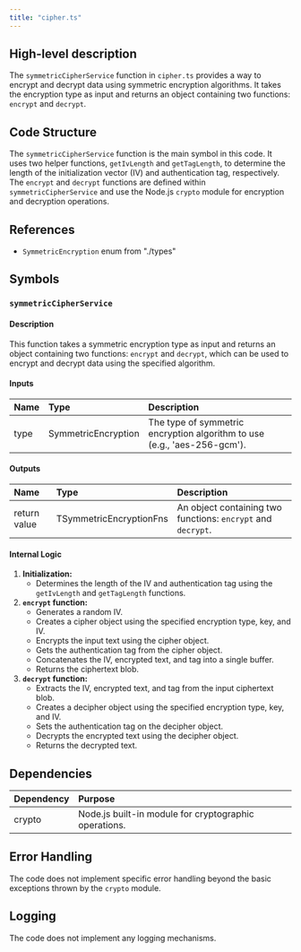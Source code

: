 ```yaml
---
title: "cipher.ts"
---
```


## High-level description
The `symmetricCipherService` function in `cipher.ts` provides a way to encrypt and decrypt data using symmetric encryption algorithms. It takes the encryption type as input and returns an object containing two functions: `encrypt` and `decrypt`.

## Code Structure
The `symmetricCipherService` function is the main symbol in this code. It uses two helper functions, `getIvLength` and `getTagLength`, to determine the length of the initialization vector (IV) and authentication tag, respectively. The `encrypt` and `decrypt` functions are defined within `symmetricCipherService` and use the Node.js `crypto` module for encryption and decryption operations.

## References
- `SymmetricEncryption` enum from "./types"

## Symbols

### `symmetricCipherService`
#### Description
This function takes a symmetric encryption type as input and returns an object containing two functions: `encrypt` and `decrypt`, which can be used to encrypt and decrypt data using the specified algorithm.

#### Inputs
| Name | Type | Description |
|:-----|:-----|:------------|
| type | SymmetricEncryption | The type of symmetric encryption algorithm to use (e.g., 'aes-256-gcm'). |

#### Outputs
| Name | Type | Description |
|:-----|:-----|:------------|
| return value | TSymmetricEncryptionFns | An object containing two functions: `encrypt` and `decrypt`. |

#### Internal Logic
1. **Initialization:**
   - Determines the length of the IV and authentication tag using the `getIvLength` and `getTagLength` functions.
2. **`encrypt` function:**
   - Generates a random IV.
   - Creates a cipher object using the specified encryption type, key, and IV.
   - Encrypts the input text using the cipher object.
   - Gets the authentication tag from the cipher object.
   - Concatenates the IV, encrypted text, and tag into a single buffer.
   - Returns the ciphertext blob.
3. **`decrypt` function:**
   - Extracts the IV, encrypted text, and tag from the input ciphertext blob.
   - Creates a decipher object using the specified encryption type, key, and IV.
   - Sets the authentication tag on the decipher object.
   - Decrypts the encrypted text using the decipher object.
   - Returns the decrypted text.

## Dependencies
| Dependency | Purpose |
|:-----------|:--------|
| crypto | Node.js built-in module for cryptographic operations. |

## Error Handling
The code does not implement specific error handling beyond the basic exceptions thrown by the `crypto` module.

## Logging
The code does not implement any logging mechanisms.
